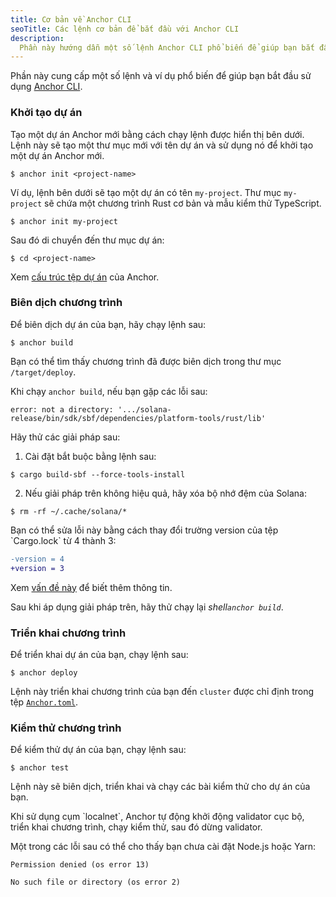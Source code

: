 ```yaml
---
title: Cơ bản về Anchor CLI
seoTitle: Các lệnh cơ bản để bắt đầu với Anchor CLI
description:
  Phần này hướng dẫn một số lệnh Anchor CLI phổ biến để giúp bạn bắt đầu.
---
```


Phần này cung cấp một số lệnh và ví dụ phổ biến để giúp bạn bắt đầu sử dụng
[Anchor CLI](https://www.anchor-lang.com/docs).

<Steps>
<Step>

### Khởi tạo dự án

Tạo một dự án Anchor mới bằng cách chạy lệnh được hiển thị bên dưới. Lệnh này sẽ
tạo một thư mục mới với tên dự án và sử dụng nó để khởi tạo một dự án Anchor
mới.

```terminal
$ anchor init <project-name>
```

Ví dụ, lệnh bên dưới sẽ tạo một dự án có tên `my-project`. Thư mục `my-project`
sẽ chứa một chương trình Rust cơ bản và mẫu kiểm thử TypeScript.

```terminal
$ anchor init my-project
```

Sau đó di chuyển đến thư mục dự án:

```terminal
$ cd <project-name>
```

Xem
[cấu trúc tệp dự án](https://www.anchor-lang.com/docs/quickstart/local#project-file-structure)
của Anchor.

</Step>
<Step>

### Biên dịch chương trình

Để biên dịch dự án của bạn, hãy chạy lệnh sau:

```terminal
$ anchor build
```

Bạn có thể tìm thấy chương trình đã được biên dịch trong thư mục
`/target/deploy`.

<Callout type="warn">

Khi chạy `anchor build`, nếu bạn gặp các lỗi sau:

<Accordions>
<Accordion title="error: not a directory">

```
error: not a directory: '.../solana-release/bin/sdk/sbf/dependencies/platform-tools/rust/lib'
```

Hãy thử các giải pháp sau:

1. Cài đặt bắt buộc bằng lệnh sau:

```terminal
$ cargo build-sbf --force-tools-install
```

2. Nếu giải pháp trên không hiệu quả, hãy xóa bộ nhớ đệm của Solana:

```terminal
$ rm -rf ~/.cache/solana/*
```

</Accordion>

<Accordion title="lock file version 4 requires `-Znext-lockfile-bump">
Bạn có thể sửa lỗi này bằng cách thay đổi trường version của tệp `Cargo.lock` từ 4 thành 3:

```diff title="Cargo.lock"
-version = 4
+version = 3
```

Xem [vấn đề này](https://github.com/solana-foundation/anchor/issues/3392) để
biết thêm thông tin.

</Accordion>

</Accordions>

Sau khi áp dụng giải pháp trên, hãy thử chạy lại _shell`anchor build`_.

</Callout>

</Step>
<Step>

### Triển khai chương trình

Để triển khai dự án của bạn, chạy lệnh sau:

```terminal
$ anchor deploy
```

Lệnh này triển khai chương trình của bạn đến `cluster` được chỉ định trong tệp
[`Anchor.toml`](https://www.anchor-lang.com/docs/references/anchor-toml).

</Step>
<Step>

### Kiểm thử chương trình

Để kiểm thử dự án của bạn, chạy lệnh sau:

```terminal
$ anchor test
```

Lệnh này sẽ biên dịch, triển khai và chạy các bài kiểm thử cho dự án của bạn.

<Callout>
  Khi sử dụng cụm `localnet`, Anchor tự động khởi động validator cục bộ, triển
  khai chương trình, chạy kiểm thử, sau đó dừng validator.
</Callout>

<Callout type="warn">

Một trong các lỗi sau có thể cho thấy bạn chưa cài đặt Node.js hoặc Yarn:

```
Permission denied (os error 13)
```

```
No such file or directory (os error 2)
```

</Callout>

</Step>
</Steps>
